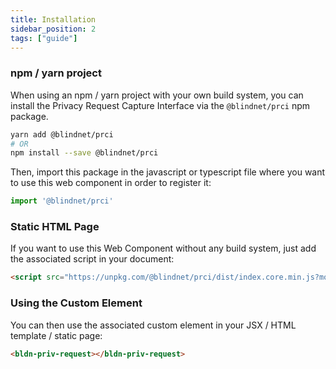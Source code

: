 ```yaml
---
title: Installation
sidebar_position: 2
tags: ["guide"]
---
```



<WipWarning repo="https://github.com/blindnet-io/privacy-components-web" />

### npm / yarn project

When using an npm / yarn project with your own build system, you can install the Privacy Request Capture Interface via the `@blindnet/prci` npm package.

```bash
yarn add @blindnet/prci
# OR
npm install --save @blindnet/prci
```

Then, import this package in the javascript or typescript file where you want to use this web component in order to register it:

```javascript
import '@blindnet/prci'
```

### Static HTML Page

If you want to use this Web Component without any build system, just add the associated script in your document:

```html
<script src="https://unpkg.com/@blindnet/prci/dist/index.core.min.js?module" type="module" ></script>
```

<!-- TODO: add more details or link to the associated documentation -->

### Using the Custom Element

You can then use the associated custom element in your JSX / HTML template / static page:

```html
<bldn-priv-request></bldn-priv-request>
```
